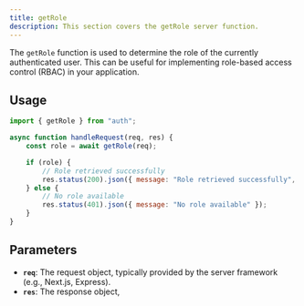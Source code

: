 ```yaml
---
title: getRole
description: This section covers the getRole server function.
---
```


The `getRole` function is used to determine the role of the currently authenticated user. This can be useful for implementing role-based access control (RBAC) in your application.

## Usage

```javascript
import { getRole } from "auth";

async function handleRequest(req, res) {
	const role = await getRole(req);

	if (role) {
		// Role retrieved successfully
		res.status(200).json({ message: "Role retrieved successfully", role });
	} else {
		// No role available
		res.status(401).json({ message: "No role available" });
	}
}
```

## Parameters

- **`req`**: The request object, typically provided by the server framework (e.g., Next.js, Express).
- **`res`**: The response object,
